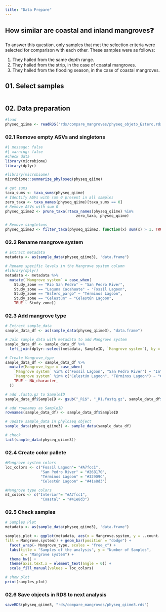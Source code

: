 ```yaml
---
title: "Data Prepare"
---
```


::: callout-tip
## How similar are coastal and inland mangroves❓

To answer this question, only samples that met the selection criteria were selected for comparison with each other. These samples were as follows:

1.  They hailed from the same depth range.
2.  They hailed from the strip, in the case of coastal mangroves.
3.  They hailed from the flooding season, in the case of coastal mangroves.
:::

## 01. Select samples

```r

```

## 02. Data preparation

```r
#load
physeq_qiime <- readRDS("rds/compare_mangroves/physeq_objeto_Estero.rds")
```

### 02.1 Remove empty ASVs and singletons

```r
#| message: false
#| warning: false
#check data
library(microbiome)
library(dplyr)
```

```r
#library(microbiome)
microbiome::summarize_phyloseq(physeq_qiime)
```

```r
# get sums
taxa_sums <- taxa_sums(physeq_qiime)
# Identify ASVs with sum 0 present in all samples
zero_taxa <- taxa_names(physeq_qiime)[taxa_sums == 0]
# Remove ASVs with sum 0
physeq_qiime2 <- prune_taxa(!taxa_names(physeq_qiime) %in%
                                zero_taxa, physeq_qiime)

# Remove singletons
physeq_qiime3 <- filter_taxa(physeq_qiime2, function(x) sum(x) > 1, TRUE)
```

### 02.2 Rename mangrove system

```r
# Extract metadata
metadata <- as(sample_data(physeq_qiime3), "data.frame")

# Rename specific levels in the Mangrove system column
#library(dplyr)
metadata <- metadata %>%
  mutate(`Mangrove system` = case_when(
    Study_zone == "Rio San Pedro" ~ "San Pedro River",
    Study_zone == "Laguna Cacahuate" ~ "Fossil Lagoon",
    Study_zone == "Estero_pargo" ~ "Términos Lagoon",
    Study_zone == "Celestún" ~ "Celestún Lagoon",
    TRUE ~ Study_zone))
```

### 02.3 Add mangrove type

```r
# Extract sample_data
sample_data_df <- as(sample_data(physeq_qiime3), "data.frame")

# Join sample_data with metadata to add Mangrove system
sample_data_df <- sample_data_df %>%
  left_join(dplyr::select(metadata, SampleID, `Mangrove system`), by = "SampleID")

# Create Mangrove_type
sample_data_df <- sample_data_df %>%
  mutate(Mangrove_type = case_when(
    `Mangrove system` %in% c("Fossil Lagoon", "San Pedro River") ~ "Interior",
    `Mangrove system` %in% c("Celestún Lagoon", "Términos Lagoon") ~ "Coastal",
    TRUE ~ NA_character_
  ))

# add .fastq.gz to SampleID 
sample_data_df$SampleID <- gsub("_R1$", "_R1.fastq.gz", sample_data_df$SampleID)

# add rownames as SampleID
rownames(sample_data_df) <- sample_data_df$SampleID

# update sample_data in phyloseq object
sample_data(physeq_qiime3) <- sample_data(sample_data_df)

# check
tail(sample_data(physeq_qiime3))

```

### 02.4 Create color pallete

```r
#Mangrove system colors
loc_colors <- c("Fossil Lagoon"= "#A7fcc1",
                "San Pedro River" = "#26B170",
                "Términos Lagoon" = "#329D9C",
                "Celestún Lagoon" = "#41e8d3")

#Mangrove type colors
mt_colors <- c("Interior"= "#A7fcc1",
                "Coastal" = "#41e8d3")
```

### 02.5 Check samples

```r
# Samples Plot
metadata <- as(sample_data(physeq_qiime3), "data.frame")

samples_plot <- ggplot(metadata, aes(x = Mangrove.system, y = ..count..,
fill = Mangrove.system)) + geom_bar(position = "dodge") +
  facet_wrap(~ Mangrove_type, scales = "free_x") +
  labs(title = "Samples of the analysis", y = "Number of Samples",
       x = "Mangrove system") +
  theme_bw() +
  theme(axis.text.x = element_text(angle = 0)) +
  scale_fill_manual(values = loc_colors)

# show plot
print(samples_plot)
```

### 02.6 Save objects in RDS to next analysis

```r
saveRDS(physeq_qiime3, "rds/compare_mangroves/physeq_qiime3.rds")
```
